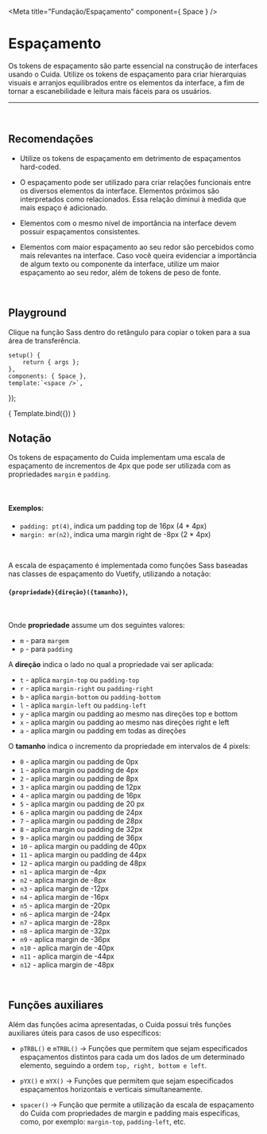 
<Meta title="Fundação/Espaçamento" component={ Space } />

# Espaçamento

Os tokens de espaçamento são parte essencial na construção de
interfaces usando o Cuida. Utilize os tokens de espaçamento para 
criar hierarquias visuais e arranjos equilibrados entre os
elementos da interface, a fim de tornar a escanebilidade e 
leitura mais fáceis para os usuários.

<hr />
<br />

## Recomendações

- Utilize os tokens de espaçamento em detrimento de espaçamentos hard-coded.

- O espaçamento pode ser utilizado para criar relações funcionais entre os
diversos elementos da interface. Elementos próximos são interpretados como
relacionados. Essa relação diminui à medida que mais espaço é adicionado.

- Elementos com o mesmo nível de importância na interface devem possuir espaçamentos consistentes.

- Elementos com maior espaçamento ao seu redor são percebidos como mais relevantes na interface. 
Caso você queira evidenciar a importância de algum texto ou componente da interface,
utilize um maior espaçamento ao seu redor, além de tokens de peso de fonte.


<br />

## Playground

Clique na função Sass dentro do retângulo para copiar o token para a sua área de transferência.

	setup() {
		return { args };
	},
	components: { Space },
	template:`<space />`,
});

<Story name="escala">
	{ Template.bind({}) }
</Story>

<br />

## Notação

Os tokens de espaçamento do Cuida implementam uma escala de espaçamento de incrementos de 4px que pode ser utilizada com as propriedades `margin` e `padding`.

<br />

#### Exemplos: 
- `padding: pt(4)`, indica um padding top de 16px (4 * 4px)
- `margin: mr(n2)`, indica uma margin right de -8px (2 * 4px)

<br />

A escala de espaçamento é implementada como funções Sass baseadas nas classes de espaçamento do Vuetify, utilizando a notação:

#### `{propriedade}{direção}({tamanho})`,

<br />

Onde <strong>propriedade</strong> assume um dos seguintes valores:

- `m` - para `margem`
- `p` - para `padding`

A <strong>direção</strong> indica o lado no qual a propriedade vai ser aplicada:

- `t` - aplica `margin-top` ou `padding-top`
- `r` - aplica `margin-right` ou `padding-right`
- `b` - aplica `margin-bottom` ou `padding-bottom`
- `l` - aplica `margin-left` ou `padding-left`
- `y` - aplica margin ou padding ao mesmo nas direções top e bottom
- `x` - aplica margin ou padding ao mesmo nas direções right e left
- `a` - aplica margin ou padding em todas as direções

O <strong>tamanho</strong> indica o incremento da propriedade em intervalos de 4 pixels:

- `0` - aplica margin ou padding de 0px
- `1` - aplica margin ou padding de 4px
- `2` - aplica margin ou padding de 8px
- `3` - aplica margin ou padding de 12px
- `4` - aplica margin ou padding de 16px
- `5` - aplica margin ou padding de 20 px
- `6` - aplica margin ou padding de 24px
- `7` - aplica margin ou padding de 28px
- `8` - aplica margin ou padding de 32px
- `9` - aplica margin ou padding de 36px
- `10` - aplica margin ou padding de 40px
- `11` - aplica margin ou padding de 44px
- `12` - aplica margin ou padding de 48px
- `n1` - aplica margin de -4px
- `n2` - aplica margin de -8px
- `n3` - aplica margin de -12px
- `n4` - aplica margin de -16px
- `n5` - aplica margin de -20px
- `n6` - aplica margin de -24px
- `n7` - aplica margin de -28px
- `n8` - aplica margin de -32px
- `n9` - aplica margin de -36px
- `n10` - aplica margin de -40px
- `n11` - aplica margin de -44px
- `n12` - aplica margin de -48px

<br />

## Funções auxiliares

Além das funções acima apresentadas, o Cuida possui três funções auxiliares úteis para casos de uso específicos:

- `pTRBL()` e `mTRBL()` -> Funções que permitem que sejam especificados espaçamentos distintos para 
cada um dos lados de um determinado elemento, seguindo a ordem `top, right, bottom e left`.

- `pYX()` e `mYX()` -> Funções que permitem que sejam especificados espaçamentos horizontais e verticais simultaneamente.
- `spacer()` -> Função que permite a utilização da escala de espaçamento do Cuida com propriedades de margin
e padding mais específicas, como, por exemplo: `margin-top`, `padding-left`, etc.